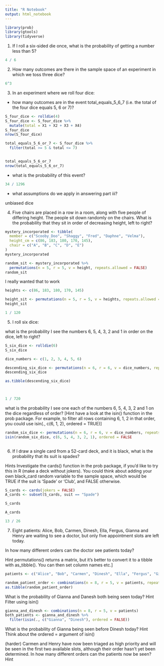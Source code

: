 ```yaml
---
title: "R Notebook"
output: html_notebook
---
```


```r
library(prob)
library(gtools)
library(tidyverse)
```


1. If I roll a six-sided die once, what is the probability of getting a number less than 5?

```r
4 / 6
```



2. How many outcomes are there in the sample space of an experiment in which we toss three dice?

```r
6^3
```



3. In an experiment where we roll four dice:

* how many outcomes are in the event total_equals_5_6_7 (i.e. the total of the four dice equals 5, 6 or 7)?





```r
S_four_dice <- rolldie(4)
S_four_dice <- S_four_dice %>%
  mutate(total = X1 + X2 + X3 + X4)
S_four_dice
nrow(S_four_dice)
```


```r
total_equals_5_6_or_7 <- S_four_dice %>%
  filter(total >= 5 & total <= 7)
  

total_equals_5_6_or_7
nrow(total_equals_5_6_or_7)
```


* what is the probability of this event?

```r
34 / 1296
```



* what assumptions do we apply in answering part iii?

unbiased dice



4. Five chairs are placed in a row in a room, along with five people of differing height. The people sit down randomly on the chairs. What is the probability that they sit in order of decreasing height, left to right?


```r
mystery_incorporated <- tibble(
  member = c("Scooby_Doo", "Shaggy", "Fred", "Daphne", "Velma"),
  height_cm = c(86, 183, 180, 170, 145),
  chair = c("A", "B", "C", "D", "E")
)
mystery_incorporated

```

```r
random_sit <- mystery_incorporated %>%
  permutations(n = 5, r = 5, v = height, repeats.allowed = FALSE)
random_sit
```
I really wanted that to work



```r
heights <- c(86, 183, 180, 170, 145)

height_sit <- permutations(n = 5, r = 5, v = heights, repeats.allowed = FALSE)
height_sit
```

```r
1 / 120
```



5. I roll six dice:

what is the probability I see the numbers 6, 5, 4, 3, 2 and 1 in order on the dice, left to right?

```r
S_six_dice <- rolldie(6)
S_six_dice

dice_numbers <- c(1, 2, 3, 4, 5, 6)

descending_six_dice <- permutations(n = 6, r = 6, v = dice_numbers, repeats.allowed = FALSE)
descending_six_dice

as.tibble(descending_six_dice)

 
```

```r
1 / 720
```


what is the probability I see one each of the numbers 6, 5, 4, 3, 2 and 1 on the dice regardless of order?
[Hint have a look at the isin() function in the prob package. For example, to filter all rows containing 6, 1, 2 in that order, you could use isin(., c(6, 1, 2), ordered = TRUE)]


```r
random_six_dice <- permutations(n = 6, r = 6, v = dice_numbers, repeats.allowed = FALSE)
isin(random_six_dice, c(6, 5, 4, 3, 2, 1), ordered = FALSE
     

```

6. If I draw a single card from a 52-card deck, and it is black, what is the probability that its suit is spades?

Hints
Investigate the cards() function in the prob package, if you’d like to try this in R (make a deck without jokers).
You could think about adding your own black_card random variable to the sample space, which would be TRUE if the suit is ‘Spade’ or ‘Club’, and FALSE otherwise.


```r
S_cards <- cards(jokers = FALSE)
A_cards <- subset(S_cards, suit == "Spade")

S_cards

A_cards
```


```r
13 / 26
```

7. Eight patients: Alice, Bob, Carmen, Dinesh, Ella, Fergus, Gianna and Henry are waiting to see a doctor, but only five appointment slots are left today.

In how many different orders can the doctor see patients today?

Hint
permutations() returns a matrix, but it’s better to convert it to a tibble with as_tibble(). You can then set column names etc.]

```r
patients <- c("Alice", "Bob", "Carmen", "Dinesh", "Ella", "Fergus", "Gianna", "Henry")

random_patient_order <- combinations(n = 8, r = 5, v = patients, repeats.allowed = FALSE)
as.tibble(random_patient_order)
```




What is the probability of Gianna and Danesh both being seen today?
Hint
Filter using isin()

```r
gianna_and_dinesh <- combinations(n = 8, r = 5, v = patients) 
both_patients <- gianna_and_dinesh %>%
  filter(isin(., c("Gianna", "Dinesh"), ordered = FALSE))
```


What is the probability of Gianna being seen before Dinesh today?
Hint
Think about the ordered = argument of isin()

(harder) Carmen and Henry have now been triaged as high priority and will be seen in the first two available slots, although their order hasn’t yet been determined. In how many different orders can the patients now be seen?
Hint














